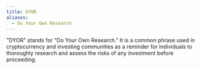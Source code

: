 ```yaml
---
title: DYOR
aliases:
  - Do Your Own Research
---
```




"DYOR" stands for "Do Your Own Research." It is a common phrase used in cryptocurrency and investing communities as a reminder for individuals to thoroughly research and assess the risks of any investment before proceeding.
